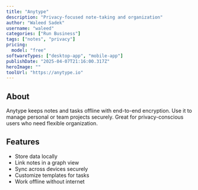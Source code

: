 ---
title: "Anytype"
description: "Privacy-focused note-taking and organization"
author: "Waleed Sadek"
username: "waleed"
categories: ["Run Business"]
tags: ["notes", "privacy"]
pricing:
  model: "free"
softwareTypes: ["desktop-app", "mobile-app"]
publishDate: "2025-04-07T21:16:00.317Z"
heroImage: ""
toolUrl: "https://anytype.io"
---
## About
Anytype keeps notes and tasks offline with end-to-end encryption. Use it to manage personal or team projects securely. Great for privacy-conscious users who need flexible organization.

## Features
- Store data locally
- Link notes in a graph view
- Sync across devices securely
- Customize templates for tasks
- Work offline without internet